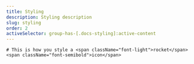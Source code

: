 ```yaml
---
title: Styling
description: Styling description
slug: styling
order: 2
activeSelector: group-has-[.docs-styling]:active-content
---
```


    # This is how you style a <span className="font-light">rocket</span><span className="font-semibold">icon</span>
